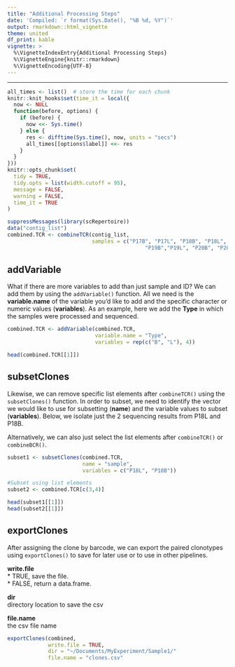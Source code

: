 ```yaml
---
title: "Additional Processing Steps"
date: 'Compiled: `r format(Sys.Date(), "%B %d, %Y")`'
output: rmarkdown::html_vignette
theme: united
df_print: kable
vignette: >
  %\VignetteIndexEntry{Additional Processing Steps}
  %\VignetteEngine{knitr::rmarkdown}
  %\VignetteEncoding{UTF-8}
---
```

***

<style>
p.caption {
  font-size: 0.9em;
}
</style>
 
```r
all_times <- list()  # store the time for each chunk
knitr::knit_hooks$set(time_it = local({
  now <- NULL
  function(before, options) {
    if (before) {
      now <<- Sys.time()
    } else {
      res <- difftime(Sys.time(), now, units = "secs")
      all_times[[options$label]] <<- res
    }
  }
}))
knitr::opts_chunk$set(
  tidy = TRUE,
  tidy.opts = list(width.cutoff = 95),
  message = FALSE,
  warning = FALSE,
  time_it = TRUE
)

suppressMessages(library(scRepertoire))
data("contig_list") 
combined.TCR <- combineTCR(contig_list, 
                           samples = c("P17B", "P17L", "P18B", "P18L", 
                                            "P19B","P19L", "P20B", "P20L"))
```

## addVariable

What if there are more variables to add than just sample and ID? We can add them by using the `addVariable()` function. All we need is the **variable.name** of the variable you'd like to add and the specific character or numeric values (**variables**). As an example, here we add the **Type** in which the samples were processed and sequenced. 

```r
combined.TCR <- addVariable(combined.TCR, 
                            variable.name = "Type", 
                            variables = rep(c("B", "L"), 4))

head(combined.TCR[[1]])
```

## subsetClones

Likewise, we can remove specific list elements after `combineTCR()` using the `subsetClones()` function. In order to subset, we need to identify the vector we would like to use for subsetting (**name**) and the variable values to subset (**variables**). Below, we isolate just the 2 sequencing results from P18L and P18B. 

Alternatively, we can also just select the list elements after `combineTCR()` or `combineBCR()`.

```r
subset1 <- subsetClones(combined.TCR, 
                        name = "sample", 
                        variables = c("P18L", "P18B"))

#Subset using list elements
subset2 <- combined.TCR[c(3,4)]

head(subset1[[1]])
head(subset2[[1]])
```


## exportClones  

After assigning the clone by barcode, we can export the paired clonotypes using `exportClones()` to save for later use or to use in other pipelines. 

**write.file**    
* TRUE, save the file.  
* FALSE, return a data.frame.  

**dir**  
directory location to save the csv  

**file.name**  
the csv file name  

```r
exportClones(combined, 
             write.file = TRUE,
             dir = "~/Documents/MyExperiment/Sample1/"
             file.name = "clones.csv"
```

